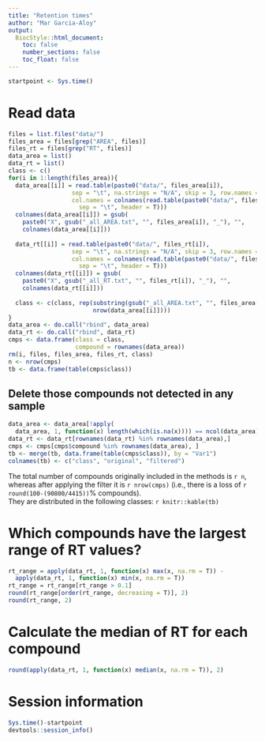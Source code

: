 ```yaml
---
title: "Retention times"
author: "Mar Garcia-Aloy"
output: 
  BiocStyle::html_document:
    toc: false
    number_sections: false
    toc_float: false
---
```


```r
startpoint <- Sys.time()
```

# Read data

```r
files = list.files("data/")
files_area = files[grep("AREA", files)]
files_rt = files[grep("RT", files)]
data_area = list()
data_rt = list()
class <- c()
for(i in 1:length(files_area)){
  data_area[[i]] = read.table(paste0("data/", files_area[i]), 
                  sep = "\t", na.strings = "N/A", skip = 3, row.names = 1, 
                  col.names = colnames(read.table(paste0("data/", files_area[i]),
                    sep = "\t", header = T)))
  colnames(data_area[[i]]) = gsub(
    paste0("X", gsub("_all_AREA.txt", "", files_area[i]), "_"), "", 
    colnames(data_area[[i]]))
  
  data_rt[[i]] = read.table(paste0("data/", files_rt[i]), 
                  sep = "\t", na.strings = "N/A", skip = 3, row.names = 1, 
                  col.names = colnames(read.table(paste0("data/", files_rt[i]),
                    sep = "\t", header = T)))
  colnames(data_rt[[i]]) = gsub(
    paste0("X", gsub("_all_RT.txt", "", files_rt[i]), "_"), "", 
    colnames(data_rt[[i]]))
  
  class <- c(class, rep(substring(gsub("_all_AREA.txt", "", files_area[i]), 10), 
                        nrow(data_area[[i]])))
}
data_area <- do.call("rbind", data_area)
data_rt <- do.call("rbind", data_rt)
cmps <- data.frame(class = class,
                   compound = rownames(data_area))
rm(i, files, files_area, files_rt, class)
n <- nrow(cmps)
tb <- data.frame(table(cmps$class))
```


## Delete those compounds not detected in any sample

```r
data_area <- data_area[!apply(
  data_area, 1, function(x) length(which(is.na(x)))) == ncol(data_area),]
data_rt <- data_rt[rownames(data_rt) %in% rownames(data_area),]
cmps <- cmps[cmps$compound %in% rownames(data_area), ]
tb <- merge(tb, data.frame(table(cmps$class)), by = "Var1")
colnames(tb) <- c("class", "original", "filtered")
```

The total number of compounds originally included in the methods is `r n`, 
whereas after applying the filter it is `r nrow(cmps)` 
(i.e., there is a loss of `r round(100-(90800/4415))`% compounds).   
They are distributed in the following classes: `r knitr::kable(tb)`


# Which compounds have the largest range of RT values?

```r
rt_range = apply(data_rt, 1, function(x) max(x, na.rm = T)) - 
  apply(data_rt, 1, function(x) min(x, na.rm = T))
rt_range = rt_range[rt_range > 0.1]
round(rt_range[order(rt_range, decreasing = T)], 2)
round(rt_range, 2)
```


# Calculate the median of RT for each compound

```r
round(apply(data_rt, 1, function(x) median(x, na.rm = T)), 2)
```


# Session information

```r
Sys.time()-startpoint
devtools::session_info()
```
